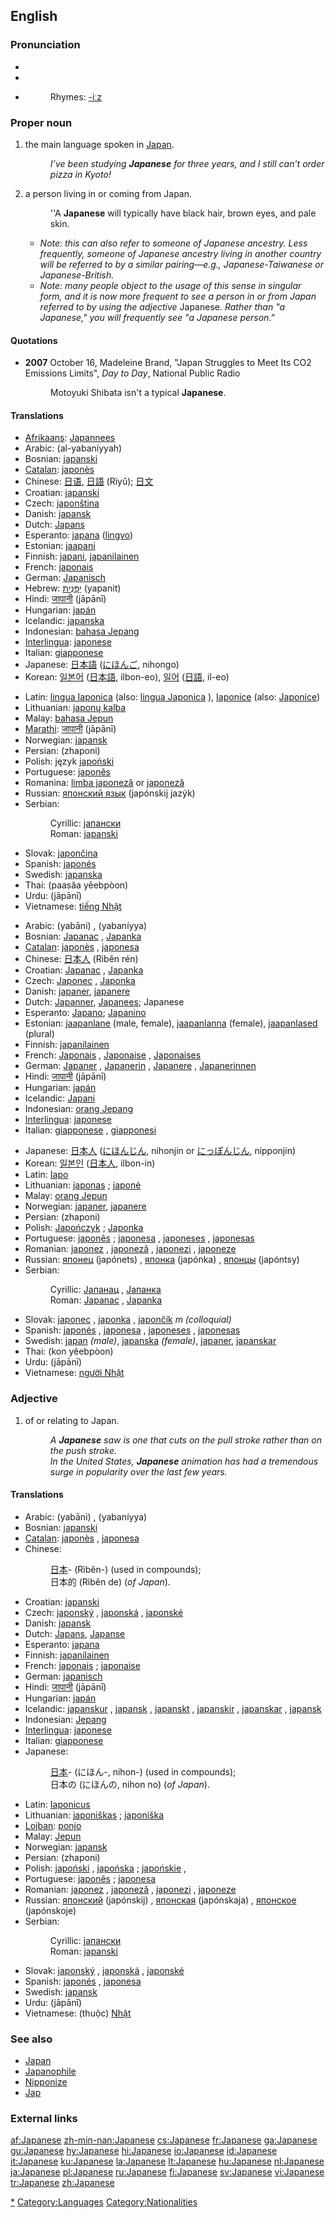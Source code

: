 {{interwiktionary|code=ja}}
{{see|:Category:Japanese language}}
==English==
{{wikipedia}}

===Pronunciation===
*{{IPA|/ˌʤæpəˈniːz/}}
*{{SAMPA|/%dZ{p@"ni:z/}}
*{{audio|en-us-Japanese.ogg|Audio (US)}}
*:Rhymes: [[Rhymes:English:-iːz|-iːz]]

===Proper noun===
{{en-proper noun}}

# {{uncountable}} the main language spoken in [[Japan]].
#: ''I’ve been studying '''Japanese''' for three years, and I still can’t order pizza in Kyoto!''
# {{countable}} a person living in or coming from Japan.
#: ''A '''Japanese''' will typically have black hair, brown eyes, and pale skin.
#* ''Note: this can also refer to someone of Japanese ancestry. Less frequently, someone of Japanese ancestry living in another country will be referred to by a similar pairing—e.g., Japanese-Taiwanese or Japanese-British.''
#* ''Note: many people object to the usage of this sense in singular form, and it is now more frequent to see a person in or from Japan referred to by using the adjective'' Japanese''. Rather than "a Japanese," you will frequently see "a Japanese person."''

====Quotations====
* '''2007''' October 16, Madeleine Brand, "Japan Struggles to Meet Its CO2 Emissions Limits", ''Day to Day'', National Public Radio
*: Motoyuki Shibata isn't a typical '''Japanese'''.

====Translations====
{{trans-top|the Japanese language}}
*[[Afrikaans]]: [[Japannees]]
*Arabic: {{ARchar|[[اليابانية]]}} (al-yabaníyyah) {{f}}
*Bosnian: [[japanski#Bosnian|japanski]] {{m}}
*[[Catalan]]: [[japonès]]
*Chinese: [[日语]], [[日語]] (Rìyǔ); [[日文]]
*Croatian: [[japanski#Croatian|japanski]] {{m}}
*Czech: [[japonština]] {{f}}
*Danish: [[japansk]]
*Dutch: [[Japans]]
*Esperanto: [[japana]] ([[lingvo]])
*Estonian: [[jaapani]]
*Finnish: [[japani]], [[japanilainen]]
*French: [[japonais]] {{m}}
*German: [[Japanisch]] {{n}}
*Hebrew: [[יפנית|יָפָּנִית]] (yapanit)
*Hindi: [[जापानी]] (jāpānī)
*Hungarian: [[japán]]
*Icelandic: [[japanska]] {{f}}
*Indonesian: [[bahasa Jepang]]
*[[Interlingua]]: [[japonese]]
*Italian: [[giapponese]] {{m}}
*Japanese: [[日本語#Japanese|日本語]] ([[にほんご]], nihongo)
*Korean: [[일본어]] ([[日本語]], ilbon-eo), [[일어]] ([[日語]], il-eo)
{{trans-mid}}
*Latin: [[lingua Iaponica]] {{f}} (also: [[lingua Japonica]] {{f}}), [[Iaponice]] (also: [[Japonice]])
*Lithuanian: [[japonų kalba]] {{f}}
*Malay: [[bahasa Jepun]]
*[[Marathi]]: [[जापानी]] (jāpānī)
*Norwegian: [[japansk]]
*Persian: {{FAchar|[[ژاپنی]]}} (zhaponi)
*Polish: język [[japoński]]
*Portuguese: [[japonês]] {{m}}
*Romanina: [[limba japoneză]] or [[japoneză]] {{f}}
*Russian: [[японский|японский язык]] (japónskij jazýk) {{m}}
*Serbian:
*:Cyrillic: [[јапански#Serbian|јапански]] {{m}}
*:Roman: [[japanski#Serbian|japanski]] {{m}}
*Slovak: [[japončina]] {{f}}
*Spanish: [[japonés]] {{m}}
*Swedish: [[japanska]]
*Thai: {{THchar|[[ภาษาญี่ปุ่น]]}} (paasăa yêebpòon)
*Urdu: {{URchar|[[جاپانی]]}} (jāpānī)
*Vietnamese: [[tiếng Nhật]]
{{trans-bottom}}

{{trans-top|a person of Japan}}
*Arabic: {{ARchar|[[ياباني]]}} (yabāni) {{m}}, {{ARchar|[[يابانية]]}} (yabaníyya) {{f}}
*Bosnian: [[Japanac]] {{m}}, [[Japanka]] {{f}}
*[[Catalan]]: [[japonès]] {{m}}, [[japonesa]] {{f}}
*Chinese: [[日本人]] (Rìběn rén)
*Croatian: [[Japanac]] {{m}}, [[Japanka]] {{f}}
*Czech: [[Japonec]] {{m}}, [[Japonka]] {{f}}
*Danish: [[japaner]], [[japanere]] {{p}}
*Dutch: [[Japanner]], [[Japanees]]; Japanese
*Esperanto: [[Japano]]; [[Japanino]]
*Estonian: [[jaapanlane]] (male, female), [[jaapanlanna]] (female), [[jaapanlased]] (plural)
*Finnish: [[japanilainen]]
*French: [[Japonais]] {{m}}, [[Japonaise]] {{f}}, [[Japonaises]] {{f|p}}
*German: [[Japaner]] {{m}}, [[Japanerin]] {{f}}, [[Japanere]] {{p}}, [[Japanerinnen]] {{f|p}}
*Hindi: [[जापानी]] (jāpānī)
*Hungarian: [[japán]]
*Icelandic: [[Japani]] {{m}}
*Indonesian: [[orang Jepang]]
*[[Interlingua]]: [[japonese]]
*Italian: [[giapponese]] {{m|f}}, [[giapponesi]] {{m|f}} {{p}}
{{trans-mid}}
*Japanese: [[日本人#Japanese|日本人]] ([[にほんじん]], nihonjin or [[にっぽんじん]], nipponjin)
*Korean: [[일본인]] ([[日本人]], ilbon-in)
*Latin: [[Iapo]] {{c}}
*Lithuanian: [[japonas]] {{m}}; [[japonė]] {{f}}
*Malay: [[orang Jepun]]
*Norwegian: [[japaner]], [[japanere]]
*Persian: {{FAchar|[[ژاپنی]]}} (zhaponi)
*Polish: [[Japończyk]] {{m}}; [[Japonka]] {{f}}
*Portuguese: [[japonês]] {{m}}; [[japonesa]] {{f}}, [[japoneses]] {{p}}, [[japonesas]] {{f|p}}
*Romanian: [[japonez]] {{m}}, [[japoneză]] {{f}}, [[japonezi]] {{p}}, [[japoneze]] {{f|p}}
*Russian: [[японец]] (japónets) {{m}}, [[японка]] (japónka) {{f}}, [[японцы]] (japóntsy) {{p}}
*Serbian:
*:Cyrillic: [[Јапанац#Serbian|Јапанац]] {{m}}, [[Јапанка#Serbian|Јапанка]] {{f}}
*:Roman: [[Japanac#Serbian|Japanac]] {{m}}, [[Japanka#Serbian|Japanka]] {{f}}
*Slovak: [[japonec]] {{m}}, [[japonka]] {{f}}, [[japončík]] ''m (colloquial)''
*Spanish: [[japonés]] {{m}}, [[japonesa]] {{f}}, [[japoneses]] {{p}}, [[japonesas]] {{f|p}}
*Swedish: [[japan]] ''(male)'', [[japanska]] ''(female)'', [[japaner]], [[japanskar]] {{p}}
*Thai: {{THchar|[[คนญี่ปุ่น]]}} (kon yêebpòon)
*Urdu: {{URchar|[[جاپانی]]}} (jāpānī)
*Vietnamese: [[người Nhật]]
{{trans-bottom}}

===Adjective===
{{en-adj-more}}

# of or relating to Japan.
#: ''A '''Japanese''' saw is one that cuts on the pull stroke rather than on the push stroke.''
#: ''In the United States, '''Japanese''' animation has had a tremendous surge in popularity over the last few years.''

====Translations====
{{trans-top|of or relating to Japan}}
*Arabic: {{ARchar|[[ياباني]]}} (yabāni) {{m}}, {{ARchar|[[يابانية]]}} (yabaníyya) {{f}}
*Bosnian: [[japanski#Bosnian|japanski]] {{m}}
*[[Catalan]]: [[japonès]] {{m}}, [[japonesa]] {{f}}
*Chinese:
*:[[日本]]- (Rìběn-) (used in compounds);
*:日本的 (Rìběn de) (''of Japan'').
*Croatian: [[japanski#Croatian|japanski]] {{m}}
*Czech: [[japonský]] {{m}}, [[japonská]] {{f}}, [[japonské]] {{n}}
*Danish: [[japansk]]
*Dutch: [[Japans]], [[Japanse]]
*Esperanto: [[japana]]
*Finnish: [[japanilainen]]
*French: [[japonais]] {{m}}; [[japonaise]] {{f}}
*German: [[japanisch]]
*Hindi: [[जापानी]] (jāpānī)
*Hungarian: [[japán]]
*Icelandic: [[japanskur]] {{m}}, [[japansk]] {{f}}, [[japanskt]] {{n}}, [[japanskir]] {{m|p}},  [[japanskar]] {{f|p}}, [[japansk]] {{n|p}}
*Indonesian: [[Jepang]]
*[[Interlingua]]: [[japonese]]
*Italian: [[giapponese]]
*Japanese:
*:[[日本]]- (にほん-, nihon-) (used in compounds);
*:日本の (にほんの, nihon no) (''of Japan'').
{{trans-mid}}
*Latin: [[Iaponicus]]
*Lithuanian: [[japoniškas]] {{m}}; [[japoniška]] {{f}}
*[[Lojban]]: [[ponjo]]
*Malay: [[Jepun]]
*Norwegian: [[japansk]]
*Persian: {{FAchar|[[ژاپنی]]}} (zhaponi)
*Polish: [[japoński]] {{m}}, [[japońska]] {{f}}; [[japońskie]] {{n}}, {{p}}
*Portuguese: [[japonês]] {{m}}; [[japonesa]] {{f}}
*Romanian: [[japonez]] {{m}}, [[japoneză]] {{f}}, [[japonezi]] {{m|p}}, [[japoneze]] {{f|p}}
*Russian: [[японский]] (japónskij) {{m}}, [[японская]] (japónskaja) {{f}}, [[японское]] (japónskoje) {{n}}
*Serbian:
*:Cyrillic: [[јапански#Serbian|јапански]] {{m}}
*:Roman: [[japanski#Serbian|japanski]] {{m}}
*Slovak: [[japonský]] {{m}}, [[japonská]] {{f}}, [[japonské]] {{n}}
*Spanish: [[japonés]] {{m}}, [[japonesa]] {{f}}
*Swedish: [[japansk]]
*Urdu: {{URchar|[[جاپانی]]}} (jāpānī)
*Vietnamese: (thuộc) [[Nhật]]
{{trans-bottom}}

===See also===
*[[Japan]]
*[[Japanophile]]
*[[Nipponize]]
*[[Jap]]

===External links===
{{ethnologue|code=jpn}}

[[Category:Japan|*]]
[[Category:Languages]]
[[Category:Nationalities]]

[[af:Japanese]]
[[zh-min-nan:Japanese]]
[[cs:Japanese]]
[[fr:Japanese]]
[[ga:Japanese]]
[[gu:Japanese]]
[[hy:Japanese]]
[[hi:Japanese]]
[[io:Japanese]]
[[id:Japanese]]
[[it:Japanese]]
[[ku:Japanese]]
[[la:Japanese]]
[[lt:Japanese]]
[[hu:Japanese]]
[[nl:Japanese]]
[[ja:Japanese]]
[[pl:Japanese]]
[[ru:Japanese]]
[[fi:Japanese]]
[[sv:Japanese]]
[[vi:Japanese]]
[[tr:Japanese]]
[[zh:Japanese]]